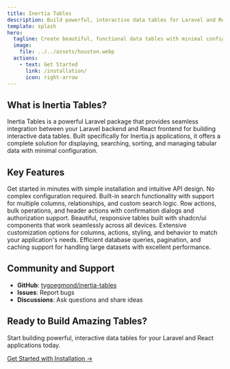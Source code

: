 ```yaml
---
title: Inertia Tables
description: Build powerful, interactive data tables for Laravel and React with Inertia.js integration.
template: splash
hero:
  tagline: Create beautiful, functional data tables with minimal configuration
  image:
    file: ../../assets/houston.webp
  actions:
    - text: Get Started
      link: /installation/
      icon: right-arrow
---
```



## What is Inertia Tables?

Inertia Tables is a powerful Laravel package that provides seamless integration between your Laravel backend and React frontend for building interactive data tables. Built specifically for Inertia.js applications, it offers a complete solution for displaying, searching, sorting, and managing tabular data with minimal configuration.

## Key Features

<CardGrid>
	<Card title="🚀 Easy Setup" icon="rocket">
		Get started in minutes with simple installation and intuitive API design. No complex configuration required.
	</Card>
	<Card title="🔍 Powerful Search" icon="magnifier">
		Built-in search functionality with support for multiple columns, relationships, and custom search logic.
	</Card>
	<Card title="⚡ Interactive Actions" icon="lightning">
		Row actions, bulk operations, and header actions with confirmation dialogs and authorization support.
	</Card>
	<Card title="📱 Responsive Design" icon="tablet">
		Beautiful, responsive tables built with shadcn/ui components that work seamlessly across all devices.
	</Card>
	<Card title="🎨 Customizable" icon="setting">
		Extensive customization options for columns, actions, styling, and behavior to match your application's needs.
	</Card>
	<Card title="⚡ Performance Optimized" icon="approve-check">
		Efficient database queries, pagination, and caching support for handling large datasets with excellent performance.
	</Card>
</CardGrid>

## Community and Support

- **GitHub**: [tygoegmond/inertia-tables](https://github.com/tygoegmond/inertia-tables)
- **Issues**: Report bugs
- **Discussions**: Ask questions and share ideas

## Ready to Build Amazing Tables?

Start building powerful, interactive data tables for your Laravel and React applications today.

[Get Started with Installation →](/installation/)
